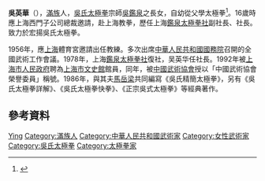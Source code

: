 {{Infobox martial artist 
| name             = 吳英華
| birth_date       = 1907年
| birth_place      = 
| death_date       = {{Death year and age|2003|1907}}
| death_place      = 
| nationality      = {{PRC}}
| martial_art      = [[吳氏太極拳|吳氏太極拳]]
| spouse           = [[馬岳梁|馬岳梁]]
| children         = [[马海龙|马海龙]]
}}
'''吳英華'''（{{bd|1907年||2003年|catIdx=W吳}}），[[滿族|滿族]]人，[[吳氏太極拳|吳氏太極拳]]宗師[[吳鑑泉|吳鑑泉]]之長女，自幼從父學太極拳<ref name=":0">{{cite encyclopedia|author=余功保主編|title=吴英华|encyclopedia=中国太极拳辞典|publisher=人民体育出版社|date=2006年1月|isbn=9787500928799|url=http://xuewen.cnki.net/R2006121250001956.html|access-date=2020-01-03|archive-date=2020-01-03|archive-url=https://web.archive.org/web/20200103095550/http://xuewen.cnki.net/R2006121250001956.html|dead-url=no}}</ref>。16歲時應上海西門子公司總裁邀請，赴上海教拳，歷任上海[[鑑泉太極拳社|鑑泉太極拳社]]副社長、社長。致力於宏揚吳氏太極拳。

1956年，應[[上海|上海]]體育宮邀請出任教練。多次出席[[中華人民共和國國務院|中華人民共和國國務院]]召開的全國武術工作會議。1978年，上海[[鑑泉太極拳社|鑑泉太極拳社]]復社，吴英华任社長。1992年被[[上海市人民政府|上海市人民政府]]聘為[[上海市文史館|上海市文史館]]館員，同年，被[[中國武術協會|中國武術協會]]授以「中國武術協會榮譽委員」稱號。1986年，與其夫[[馬岳梁|馬岳梁]]共同編寫《吳氏精簡太極拳》，另有《吳氏太極拳詳解》、《吳氏太極拳快拳》、《正宗吳式太極拳》等經典著作。

==參考資料==
<references />

{{武術小作品}}
{{DEFAULTSORT:Wu Yinghua}}
[[Category:吳姓|Ying]]
[[Category:滿族人|Category:滿族人]]
[[Category:中華人民共和國武術家|Category:中華人民共和國武術家]]
[[Category:女性武術家|Category:女性武術家]]
[[Category:吳氏太極拳|Category:吳氏太極拳]]
[[Category:太極拳家|Category:太極拳家]]